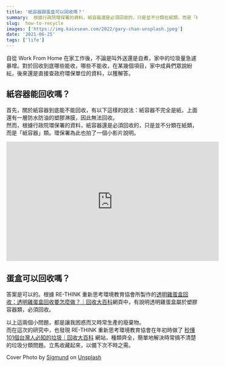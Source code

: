 ```yaml
---
title: '紙容器跟蛋盒可以回收嗎？'
summary:  根據行政院環保署的資料，紙容器還是必須回收的，只是並不分類在紙類，而是「紙容器」類。環保署為此也拍了一個小影片說明。
slug:  how-to-recycle
images: ['https://img.kaixsean.com/2022/gary-chan-unsplash.jpeg']
date: '2021-06-25'
tags: ['life']
---
```


自從 Work From Home 在家工作後，不論是叫外送還是自煮，家中的垃圾量急遽暴增。對於回收到底哪些能收，哪些不能收，在某幾個項目，家中成員們眾說紛紜，後來還是直接查政府環保單位的資料，以獲解答。

## 紙容器能回收嗎？
首先，關於紙容器到底能不能回收，有以下這樣的說法：紙容器不完全是紙，上面還有一層防水防油的塑膠淋膜，因此無法回收。  
然而，根據行政院環保署的資料，紙容器還是必須回收的，只是並不分類在紙類，而是「紙容器」類。環保署為此也拍了一個小影片說明。

<iframe width="560" height="315" src="https://www.youtube.com/embed/t7XGZcTs7Yk" title="YouTube video player" frameborder="0" allow="accelerometer; autoplay; clipboard-write; encrypted-media; gyroscope; picture-in-picture" allowfullscreen></iframe>

## 蛋盒可以回收嗎？
答案是可以的。根據 RE-THINK 重新思考環境教育協會所製作的[透明雞蛋盒回收：透明雞蛋盒回收要怎麼做？｜回收大百科](https://recycle.rethinktw.org/trash/23)網頁中，有說明透明雞蛋盒屬於塑膠容器類，必須回收。

以上這兩個小問題，都是讓我困惑而又時常生產的廢棄物。  
而在這次的研究中，也發現 RE-THINK 重新思考環境教育協會在年初時做了 [秒懂101個台灣人必知的垃圾｜回收大百科](https://recycle.rethinktw.org/) 網站，種類齊全，簡單地解決時常搞不清楚的垃圾分類問題。立馬收藏起來，以備下次不時之需。

Cover Photo by  [Sigmund](https://unsplash.com/@sigmund?utm_source=unsplash&utm_medium=referral&utm_content=creditCopyText)  on  [Unsplash](https://unsplash.com/s/photos/recycle?utm_source=unsplash&utm_medium=referral&utm_content=creditCopyText)